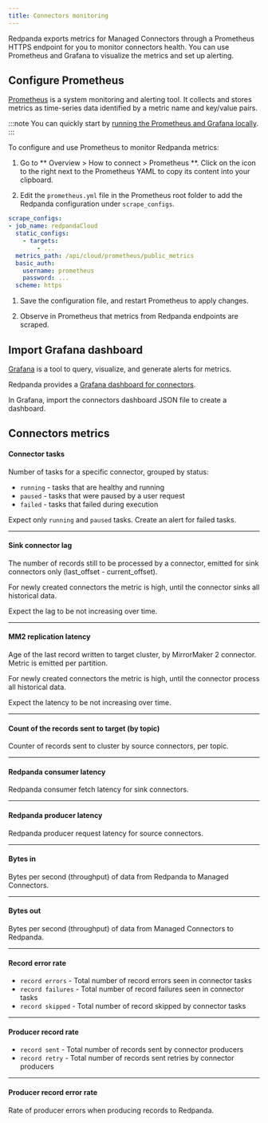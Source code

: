 ```yaml
---
title: Connectors monitoring
---
```


<head>
    <meta name="title" content="Connectors monitoring | Redpanda Docs"/>
    <meta name="description" content="Monitor Managed Connectors with metrics."/>
    <link rel="canonical" href="https://docs.redpanda.com/docs/deploy/deployment-option/cloud/managed-connectors/monitor-connectors/" />
</head>


Redpanda exports metrics for Managed Connectors through a Prometheus HTTPS endpoint for you to monitor connectors health.
You can use Prometheus and Grafana to visualize the metrics and set up alerting.

## Configure Prometheus

[Prometheus](https://prometheus.io/) is a system monitoring and alerting tool. It collects and stores metrics as time-series data identified by a metric name and key/value pairs.

:::note
You can quickly start by [running the Prometheus and Grafana locally](https://github.com/redpanda-data/observability/tree/main/cloud).
:::

To configure and use Prometheus to monitor Redpanda metrics:

1. Go to ** Overview > How to connect > Prometheus **. Click on the icon to the right next to the Prometheus YAML to copy its content into your clipboard.

1. Edit the `prometheus.yml` file in the Prometheus root folder to add the Redpanda configuration under `scrape_configs`.

 ```yaml
 scrape_configs:
 - job_name: redpandaCloud
   static_configs:
     - targets:
         - ...
   metrics_path: /api/cloud/prometheus/public_metrics
   basic_auth:
     username: prometheus
     password: ...
   scheme: https
```

1. Save the configuration file, and restart Prometheus to apply changes.

1. Observe in Prometheus that metrics from Redpanda endpoints are scraped.

## Import Grafana dashboard

[Grafana](https://grafana.com/oss/grafana/) is a tool to query, visualize, and generate alerts for metrics.

Redpanda provides a [Grafana dashboard for connectors](https://github.com/redpanda-data/observability/blob/main/grafana-dashboards/Connectors.json).

In Grafana, import the connectors dashboard JSON file to create a dashboard.


## Connectors metrics

#### Connector tasks

Number of tasks for a specific connector, grouped by status:
- `running` - tasks that are healthy and running
- `paused` - tasks that were paused by a user request
- `failed` - tasks that failed during execution

Expect only `running` and `paused` tasks. Create an alert for failed tasks.

---

#### Sink connector lag
The number of records still to be processed by a connector, emitted for sink connectors only (last_offset - current_offset).

For newly created connectors the metric is high, until the connector sinks all historical data.

Expect the lag to be not increasing over time.

---

#### MM2 replication latency
Age of the last record written to target cluster, by MirrorMaker 2 connector. Metric is emitted per partition.

For newly created connectors the metric is high, until the connector process all historical data.

Expect the latency to be not increasing over time.

---

#### Count of the records sent to target (by topic)
Counter of records sent to cluster by source connectors, per topic.

---

#### Redpanda consumer latency
Redpanda consumer fetch latency for sink connectors.

---

#### Redpanda producer latency
Redpanda producer request latency for source connectors.

---

#### Bytes in
Bytes per second (throughput) of data from Redpanda to Managed Connectors.

---

#### Bytes out
Bytes per second (throughput) of data from Managed Connectors to Redpanda.

---

#### Record error rate
- `record errors` - Total number of record errors seen in connector tasks
- `record failures` - Total number of record failures seen in connector tasks
- `record skipped` - Total number of record skipped by connector tasks

---

#### Producer record rate
- `record sent` - Total number of records sent by connector producers
- `record retry` - Total number of records sent retries by connector producers

---

#### Producer record error rate
Rate of producer errors when producing records to Redpanda.
